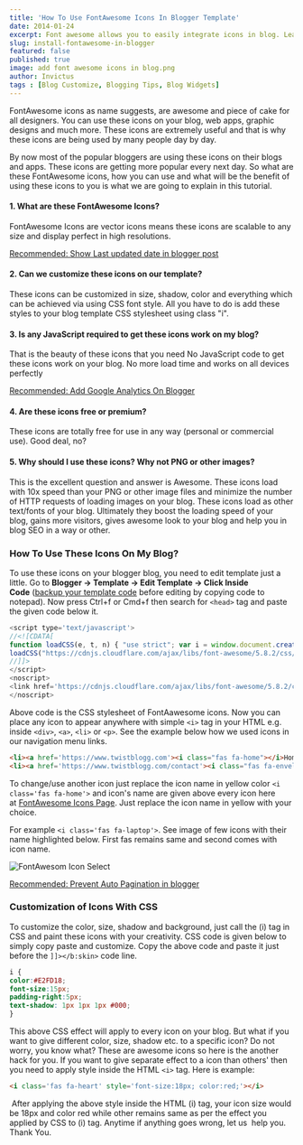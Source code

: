 ```yaml
---
title: 'How To Use FontAwesome Icons In Blogger Template'
date: 2014-01-24
excerpt: Font awesome allows you to easily integrate icons in blog. Learn how to start using font awesome icons in blogger template. 
slug: install-fontawesome-in-blogger
featured: false
published: true
image: add font awesome icons in blog.png
author: Invictus
tags : [Blog Customize, Blogging Tips, Blog Widgets]
---
```


FontAwesome icons as name suggests, are awesome and piece of cake for all designers. You can use these icons on your blog, web apps, graphic designs and much more. These icons are extremely useful and that is why these icons are being used by many people day by day. 

By now most of the popular bloggers are using these icons on their blogs and apps. These icons are getting more popular every next day. So what are these FontAwesome icons, how you can use and what will be the benefit of using these icons to you is what we are going to explain in this tutorial.  
  


#### 1. What are these FontAwesome Icons?


FontAwesome Icons are vector icons means these icons are scalable to any size and display perfect in high resolutions.  
  
[Recommended: Show Last updated date in blogger post](https://www.twistblogg.com/2019/09/show-published-and-last-updated-date-in-blogger-post.html)  
  


#### 2. Can we customize these icons on our template?


These icons can be customized in size, shadow, color and everything which can be achieved via using CSS font style. All you have to do is add these styles to your blog template CSS stylesheet using class "i".

  

#### 3. Is any JavaScript required to get these icons work on my blog?


That is the beauty of these icons that you need No JavaScript code to get these icons work on your blog. No more load time and works on all devices perfectly  


[Recommended: Add Google Analytics On Blogger](https://www.twistblogg.com/2014/04/how-to-add-google-analytics-on-blogger.html)

  

#### 4. Are these icons free or premium?


These icons are totally free for use in any way (personal or commercial use). Good deal, no?  
  


#### 5. Why should I use these icons? Why not PNG or other images?


This is the excellent question and answer is Awesome. These icons load with 10x speed than your PNG or other image files and minimize the number of HTTP requests of loading images on your blog. These icons load as other text/fonts of your blog. Ultimately they boost the loading speed of your blog, gains more visitors, gives awesome look to your blog and help you in blog SEO in a way or other.

  

### How To Use These Icons On My Blog?


To use these icons on your blogger blog, you need to edit template just a little. Go to **Blogger → Template → Edit Template → Click Inside Code** ([backup your template code](https://www.twistblogg.com/2014/05/how-to-backup-all-blogger-blogs-with-google-takeout.html) before editing by copying code to notepad). Now press Ctrl+f or Cmd+f then search for `<head>` tag and paste the given code below it.  

```js  
<script type='text/javascript'>  
//<![CDATA[  
function loadCSS(e, t, n) { "use strict"; var i = window.document.createElement("link"); var o = t || window.document.getElementsByTagName("script")[0]; i.rel = "stylesheet"; i.href = e; i.media = "only x"; o.parentNode.insertBefore(i, o); setTimeout(function () { i.media = n || "all" }) }  
loadCSS("https://cdnjs.cloudflare.com/ajax/libs/font-awesome/5.8.2/css/all.min.css");  
//]]>  
</script>  
<noscript>  
<link href='https://cdnjs.cloudflare.com/ajax/libs/font-awesome/5.8.2/css/all.min.css' rel='stylesheet'/>  
</noscript>
```  

Above code is the CSS stylesheet of FontAawesome icons. Now you can place any icon to appear anywhere with simple `<i>` tag in your HTML e.g. inside `<div>`, `<a>`, `<li>` or `<p>`. See the example below how we used icons in our navigation menu links.  

```html
<li><a href='https://www.twistblogg.com'><i class="fas fa-home"></i>Home</a></li>
<li><a href='https://www.twistblogg.com/contact'><i class="fas fa-envelope"></i>Contact Us</a></li>
```

To change/use another icon just replace the icon name in yellow color `<i class='fas fa-home'>` and icon's name are given above every icon here at <a href="https://fortawesome.github.io/Font-Awesome/icons/" rel="nofollow noopener noreferrer">FontAwesome Icons Page</a>. Just replace the icon name in yellow with your choice. 

For example `<i class='fas fa-laptop'>`. See image of few icons with their name highlighted below. First fas remains same and second comes with icon name.  
  

<Image src="FontAwesom Icon Select.PNG" alt="FontAwesom Icon Select" />


[Recommended: Prevent Auto Pagination in blogger](https://www.twistblogg.com/2015/04/know-how-to-prevent-auto-pagination.html)  


### Customization of Icons With CSS


To customize the color, size, shadow and background, just call the (i) tag in CSS and paint these icons with your creativity. CSS code is given below to simply copy paste and customize. Copy the above code and paste it just before the `]]></b:skin>` code line.  

```css
i {
color:#E2FD18;
font-size:15px;
padding-right:5px;
text-shadow: 1px 1px 1px #000;
}
```

This above CSS effect will apply to every icon on your blog. But what if you want to give different color, size, shadow etc. to a specific icon? Do not worry, you know what? These are awesome icons so here is the another hack for you. If you want to give separate effect to a icon than others' then you need to apply style inside the HTML `<i>` tag. Here is example:  

```html
<i class='fas fa-heart' style='font-size:18px; color:red;'></i>
```


 After applying the above style inside the HTML (i) tag, your icon size would be 18px and color red while other remains same as per the effect you applied by CSS to (i) tag. Anytime if anything goes wrong, let us  help you. Thank You.